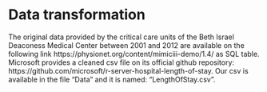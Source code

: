 # Data transformation
The original data provided by the critical care units of the Beth Israel Deaconess Medical Center between 2001 and 2012 are available on the following link https://physionet.org/content/mimiciii-demo/1.4/ as SQL table.
Microsoft provides a cleaned csv file on its official github repository: https://github.com/microsoft/r-server-hospital-length-of-stay. 
Our csv is available in the file "Data" and it is named: "LengthOfStay.csv".
